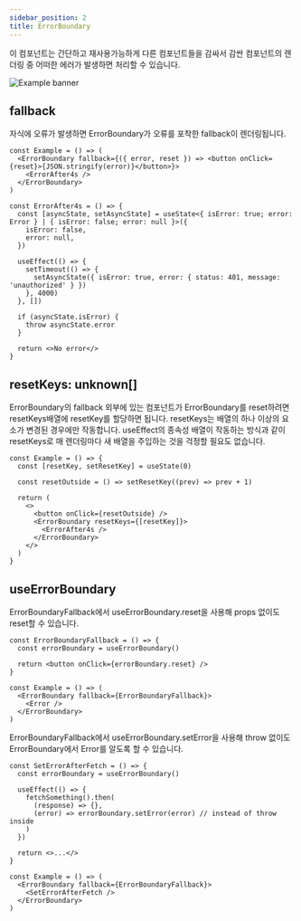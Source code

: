 ```yaml
---
sidebar_position: 2
title: ErrorBoundary
---
```


이 컴포넌트는 간단하고 재사용가능하게 다른 컴포넌트들을 감싸서 감싼 컴포넌트의 렌더링 중 어떠한 에러가 발생하면 처리할 수 있습니다.

![Example banner](/gif/errorboundary-example.gif)

## fallback

자식에 오류가 발생하면 ErrorBoundary가 오류를 포착한 fallback이 렌더링됩니다.

```tsx
const Example = () => (
  <ErrorBoundary fallback={({ error, reset }) => <button onClick={reset}>{JSON.stringify(error)}</button>}>
    <ErrorAfter4s />
  </ErrorBoundary>
)

const ErrorAfter4s = () => {
  const [asyncState, setAsyncState] = useState<{ isError: true; error: Error } | { isError: false; error: null }>({
    isError: false,
    error: null,
  })

  useEffect(() => {
    setTimeout(() => {
      setAsyncState({ isError: true, error: { status: 401, message: 'unauthorized' } })
    }, 4000)
  }, [])

  if (asyncState.isError) {
    throw asyncState.error
  }

  return <>No error</>
}
```

## resetKeys: unknown[]

ErrorBoundary의 fallback 외부에 있는 컴포넌트가 ErrorBoundary를 reset하려면 resetKeys배열에 resetKey를 할당하면 됩니다. resetKeys는 배열의 하나 이상의 요소가 변경된 경우에만 작동합니다. useEffect의 종속성 배열이 작동하는 방식과 같이 resetKeys로 매 렌더링마다 새 배열을 주입하는 것을 걱정할 필요도 없습니다.

```tsx
const Example = () => {
  const [resetKey, setResetKey] = useState(0)

  const resetOutside = () => setResetKey((prev) => prev + 1)

  return (
    <>
      <button onClick={resetOutside} />
      <ErrorBoundary resetKeys={[resetKey]}>
        <ErrorAfter4s />
      </ErrorBoundary>
    </>
  )
}
```

## useErrorBoundary

ErrorBoundaryFallback에서 useErrorBoundary.reset을 사용해 props 없이도 reset할 수 있습니다.

```tsx
const ErrorBoundaryFallback = () => {
  const errorBoundary = useErrorBoundary()

  return <button onClick={errorBoundary.reset} />
}

const Example = () => (
  <ErrorBoundary fallback={ErrorBoundaryFallback}>
    <Error />
  </ErrorBoundary>
)
```

ErrorBoundaryFallback에서 useErrorBoundary.setError을 사용해 throw 없이도 ErrorBoundary에서 Error를 알도록 할 수 있습니다.

```tsx
const SetErrorAfterFetch = () => {
  const errorBoundary = useErrorBoundary()

  useEffect(() => {
    fetchSomething().then(
      (response) => {},
      (error) => errorBoundary.setError(error) // instead of throw inside
    )
  })

  return <>...</>
}

const Example = () => (
  <ErrorBoundary fallback={ErrorBoundaryFallback}>
    <SetErrorAfterFetch />
  </ErrorBoundary>
)
```
